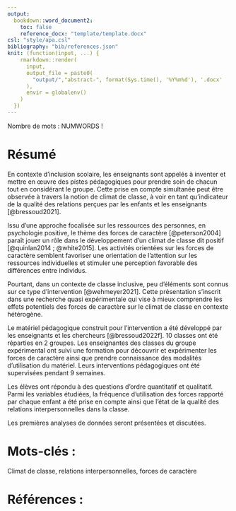 ```yaml
---
output: 
  bookdown::word_document2:
    toc: false
    reference_docx: "template/template.docx"
csl: "style/apa.csl"
bibliography: "bib/references.json"
knit: (function(input, ...) {
    rmarkdown::render(
      input,
      output_file = paste0(
        "output/","abstract-", format(Sys.time(), '%Y%m%d'), '.docx'
      ),
      envir = globalenv()
    )
  })
---
```


Nombre de mots : NUMWORDS !

# Résumé

En contexte d’inclusion scolaire, les enseignants sont appelés à inventer et mettre en œuvre des pistes pédagogiques pour prendre soin de chacun tout en considérant le groupe.
Cette prise en compte simultanée peut être observée à travers la notion de climat de classe, à voir en tant qu’indicateur de la qualité des relations perçues par les enfants et les enseignants [@bressoud2021].

Issu d’une approche focalisée sur les ressources des personnes, en psychologie positive, le thème des forces de caractère [@peterson2004] paraît jouer un rôle dans le développement d’un climat de classe dit positif [@quinlan2014 ; @white2015].
Les activités orientées sur les forces de caractère semblent favoriser une orientation de l’attention sur les ressources individuelles et stimuler une perception favorable des différences entre individus.

Pourtant, dans un contexte de classe inclusive, peu d’éléments sont connus sur ce type d’intervention [@wehmeyer2021].
Cette présentation s’inscrit dans une recherche quasi expérimentale qui vise à mieux comprendre les effets potentiels des forces de caractère sur le climat de classe en contexte hétérogène.

Le matériel pédagogique construit pour l’intervention a été développé par les enseignants et les chercheurs [@bressoud2022f].
10 classes ont été réparties en 2 groupes.
Les enseignantes des classes du groupe expérimental ont suivi une formation pour découvrir et expérimenter les forces de caractère ainsi que prendre connaissance des modalités d’utilisation du matériel.
Leurs interventions pédagogiques ont été supervisées pendant 9 semaines.

Les élèves ont répondu à des questions d’ordre quantitatif et qualitatif.
Parmi les variables étudiées, la fréquence d’utilisation des forces rapporté par chaque enfant a été prise en compte ainsi que l’état de la qualité des relations interpersonnelles dans la classe.

Les premières analyses de données seront présentées et discutées.

# Mots-clés :
Climat de classe, relations interpersonnelles, forces de caractère

# Références : 


